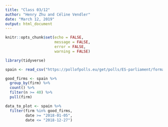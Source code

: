 ```yaml
---
title: "Class 03/12"
author: "Henry Zhu and Céline Vendler"
date: "March 12, 2019"
output: html_document
---
```


```r
knitr::opts_chunk$set(echo = FALSE, 
                      message = FALSE,
                      error = FALSE, 
                      warning = FALSE)

library(tidyverse)
```

```r
spain <- read_csv("https://pollofpolls.eu/get/polls/ES-parliament/format/csv")

good_firms <- spain %>%
  group_by(firm) %>%
  count() %>%
  filter(n >= 40) %>% 
  pull(firm)

data_to_plot <- spain %>% 
  filter(firm %in% good_firms, 
         date >= "2018-01-05", 
         date <= "2018-12-27")
```


